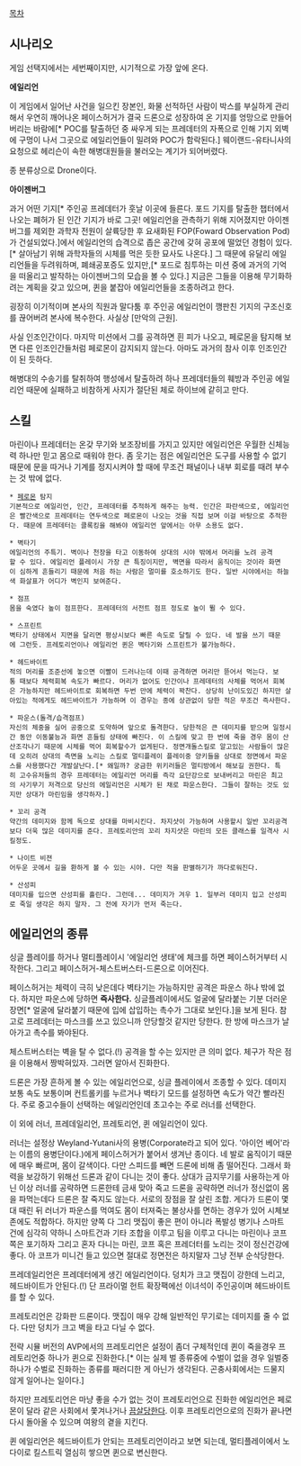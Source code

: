 [[목차]]
== 시나리오 ==
게임 선택지에서는 세번째이지만, 시기적으로 가장 앞에 온다.

'''에일리언'''

이 게임에서 일어난 사건을 일으킨 장본인, 화물 선적하던 사람이 박스를 부실하게 관리해서 우연히 깨어나온 페이스허거가 결국 드론으로 성장하여 온 기지를 엉망으로 만들어버리는 바람에[* POC를 탈출하던 중 싸우게 되는 프레데터의 자폭으로 인해 기지 외벽에 구멍이 나서 그곳으로 에일리언들이 밀려와 POC가 함락된다.] 웨이랜드-유타니사의 요청으로 헤리슨이 속한 해병대원들을 불러오는 계기가 되어버렸다.

종 분류상으로 Drone이다.

'''아이젠버그'''

과거 어떤 기지[* 주인공 프레데터가 훗날 이곳에 들른다. 포드 기지를 탈출한 챕터에서 나오는 폐허가 된 인간 기지가 바로 그곳! 에일리언을 관측하기 위해 지어졌지만 아이젠버그를 제외한 과학자 전원이 살륙당한 후 요새화된 FOP(Foward Observation Pod)가 건설되었다.]에서 에일리언의 습격으로 좁은 공간에 갖혀 공포에 떨었던 경험이 있다.[* 살아남기 위해 과학자들의 시체를 먹은 듯한 묘사도 나온다.] 그 때문에 유달리 에일리언들을 두려워하며, 폐쇄공포증도 있지만,[* 포드로 침투하는 미션 중에 과거의 기억을 떠올리고 발작하는 아이젠버그의 모습을 볼 수 있다.] 지금은 그들을 이용해 무기화하려는 계획을 갖고 있으며, 퀸을 붙잡아 에일리언들을 조종하려고 한다.

굉장히 이기적이며 본사의 직원과 말다툼 후 주인공 에일리언이 깽판친 기지의 구조신호를 끊어버려 본사에 복수한다. 사실상 [만악의 근원].

사실 인조인간이다. 마지막 미션에서 그를 공격하면 흰 피가 나오고, 페로몬을 탐지해 보면 다른 인조인간들처럼 페로몬이 감지되지 않는다. 아마도 과거의 참사 이후 인조인간이 된 듯하다.

해병대의 수송기를 탈취하여 행성에서 탈출하려 하나 프레데터들의 훼방과 주인공 에일리언 때문에 실패하고 비참하게 사지가 절단된 체로 하이브에 같히고 만다. 

== 스킬 ==
마린이나 프레데터는 온갖 무기와 보조장비를 가지고 있지만 에일리언은 우월한 신체능력 하나만 믿고 몸으로 때워야 한다. 좀 웃기는 점은 에일리언은 도구를 사용할 수 없기 때문에 문을 따거나 기계를 정지시켜야 할 때에 무조건 패널이나 내부 회로를 때려 부수는 것 밖에 없다.

 * [[페로몬]] 탐지
 기본적으로 에일리언, 인간, 프레데터를 추적하게 해주는 능력. 인간은 파란색으로, 에일리언은 빨간색으로 프레데터는 연두색으로 페로몬이 나오는 것을 직접 보며 이걸 바탕으로 추적한다. 때문에 프레데터는 클록킹을 해봐야 에일리언 앞에서는 아무 소용도 없다.

 * 벽타기
 에일리언의 주특기. 벽이나 천장을 타고 이동하여 상대의 시야 밖에서 머리를 노려 공격할 수 있다. 에일리언 플레이시 가장 큰 특징이지만, 벽면을 따라서 움직이는 것이라 화면이 심하게 흔들리기 때문에 처음 하는 사람은 멀미를 호소하기도 한다. 일반 시야에서는 하늘색 화살표가 어디가 벽인지 보여준다.

 * 점프
 몸을 숙였다 높이 점프한다. 프레데터의 서전트 점프 정도로 높이 뛸 수 있다.

 * 스프린트 
 벽타기 상태에서 지면을 달리면 평상시보다 빠른 속도로 달릴 수 있다. 네 발을 쓰기 때문에 그런듯. 프레토리언이나 에일리언 퀸은 벽타기와 스프린트가 불가능하다.

 * 헤드바이트
 적의 머리를 조준선에 놓으면 이빨이 드러나는데 이때 공격하면 머리만 뜯어서 먹는다. 보통 때보다 체력회복 속도가 빠르다. 머리가 없어도 인간이나 프레데터의 사체를 먹어서 회복은 가능하지만 헤드바이트로 회복하면 두번 만에 체력이 꽉찬다. 상당히 난이도있긴 하지만 살아있는 적에게도 헤드바이트가 가능하며 이 경우는 종에 상관없이 당한 적은 무조건 즉사한다.

 * 파운스(돌격/습격점프)
 자신의 체중을 실어 공중으로 도약하며 앞으로 돌격한다. 당한적은 큰 데미지를 받으며 일정시간 동안 이동불능과 화면 흔들림 상태에 빠진다. 이 스킬에 맞고 한 번에 죽을 경우 몸이 산산조각나기 때문에 시체를 먹어 회복할수가 없게된다. 정면개돌스킬로 알고있는 사람들이 많은데 오히려 상대의 측면을 노리는 스킬로 멀티플레이 플레이중 양키들을 상대로 정면에서 파운스를 사용했다간 개발살난다.[* 왜일까? 궁금한 위키러들은 멀티방에서 해보길 권한다. 특히 고수유저들의 경우 프레데터는 에일리언 머리를 즉각 요단강으로 보내버리고 마린은 최고의 사기무기 저격으로 당신의 에일리언은 시체가 된 채로 파운스한다. 그들이 잘하는 것도 있지만 상대가 마린임을 생각하자.]

 * 꼬리 공격
 약간의 데미지와 함께 독으로 상대를 마비시킨다. 차지샷이 가능하며 사용할시 일반 꼬리공격보다 더욱 많은 데미지를 준다. 프레토리안의 꼬리 차지샷은 마린의 모든 클래스를 일격사 시킬정도.

 * 나이트 비젼
 어두운 곳에서 길을 환하게 볼 수 있는 시야. 다만 적을 판별하기가 까다로워진다.

 * 산성피
 데미지를 입으면 산성피를 흘린다. 그런데... 데미지가 겨우 1. 일부러 데미지 입고 산성피로 죽일 생각은 하지 말자. 그 전에 자기가 먼저 죽는다.

== 에일리언의 종류 ==
싱글 플레이를 하거나 멀티플레이시 '에일리언 생태'에 체크를 하면 페이스허거부터 시작한다. 그리고 페이스허거-체스트버스터-드론으로 이어진다. 

페이스허거는 체력이 극히 낮은데다 벽타기는 가능하지만 공격은 파운스 하나 밖에 없다. 하지만 파운스에 당하면 '''즉사한다.''' 싱글플레이에서도 얼굴에 달라붙는 기분 더러운 장면[* 얼굴에 달라붙기 때문에 입에 삽입하는 촉수가 그대로 보인다.]을 보게 된다. 참고로 프레데터는 마스크를 쓰고 있으니까 안당할것 같지만 당한다. 한 방에 마스크가 날아가고 촉수를 봐야된다.

체스트버스터는 벽을 탈 수 없다.(!) 공격을 할 수는 있지만 큰 의미 없다.
체구가 작은 점을 이용해서 짱박혀있자. 그러면 알아서 진화한다.

드론은 가장 흔하게 볼 수 있는 에일리언으로, 싱글 플레이에서 조종할 수 있다. 데미지 보통 속도 보통이며 컨트롤키를 누르거나 벽타기 모드를 설정하면 속도가 약간 빨라진다. 주로 중고수들이 선택하는 에일리언인데 초고수는 주로 러너를 선택한다.

이 외에 러너, 프레데일리언, 프레토리언, 퀸 에일리언이 있다.

러너는 설정상 Weyland-Yutani사의 용병(Corporate라고 되어 있다. '아이언 베어'라는 이름의 용병단이다.)에게 페이스허거가 붙어서 생겨난 종이다. 네 발로 움직이기 때문에 매우 빠르며, 몸이 갈색이다. 다만 스피드를 빼면 드론에 비해 좀 떨어진다. 그래서 화력을 보강하기 위해선 드론과 같이 다니는 것이 좋다. 상대가 금지무기를 사용하는게 아닌 이상 러너를 공략하면 드론한테 금새 맞아 죽고 드론을 공략하면 러너가 정신없이 몸을 파먹는데다 드론은 잘 죽지도 않는다. 서로의 장점을 잘 살린 조합. 게다가 드론이 몇대 때린 뒤 러너가 파운스를 먹여도 몸이 터져죽는 불상사를 면하는 경우가 있어 시체보존에도 적합하다.
하지만 양쪽 다 그리 맷집이 좋은 편이 아니라 폭발성 병기나 스마트 건에 심각히 약하니 스마트건과 기타 조합을 이루고 팀을 이루고 다니는 마린이나 코프쪽은 포기하자 그리고 혼자 다니는 마린, 코프 혹은 프레더터를 노리는 것이 정신건강에 좋다. 아 코프가 미니건 들고 있으면 절대로 정면전은 하지말자 그냥 전부 순삭당한다.

프레데일리언은 프레데터에게 생긴 에일리언이다. 덩치가 크고 맷집이 강한데 느리고, 헤드바이트가 안된다.(!) 단 프라이멀 헌트 확장팩에선 이녀석이 주인공이며 헤드바이트를 할 수 있다.

프레토리언은 강화판 드론이다. 맷집이 매우 강해 일반적인 무기로는 데미지를 줄 수 없다. 다만 덩치가 크고 벽을 타고 다닐 수 없다.

전략 시뮬 버전의 AVP에서의 프레토리언은 설정이 좀더 구체적인데 퀸이 죽을경우 프레토리언중 하나가 퀸으로 진화한다.[* 이는 실제 벌 종류중에 수벌이 없을 경우 일벌중 하나가 수벌로 진화하는 종류를 패러디한 게 아닌가 생각된다. 곤충사회에서는 드물지 않게 일어나는 일이다.]

하지만 프레토리언은 마냥 좋을 수가 없는 것이 프레토리언으로 진화한 에일리언은 페로몬이 달라 같은 사회에서 쫓겨나거나 [[끔살]]당한다. 이후 프레토리언으로의 진화가 끝나면 다시 돌아올 수 있으며 여왕의 곁을 지킨다.

퀸 에일리언은 헤드바이트가 안되는 프레토리언이라고 보면 되는데, 멀티플레이에서 노 다이로 킬스트릭 열심히 쌓으면 퀸으로 변신한다.
